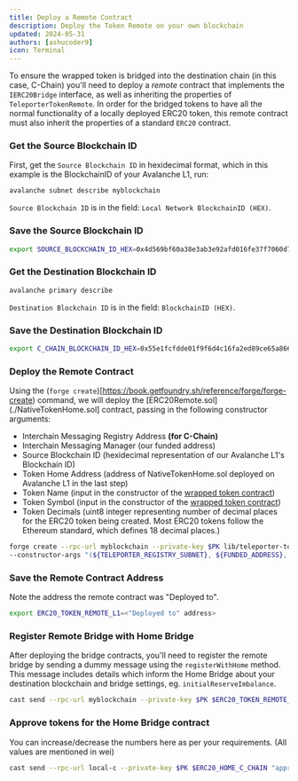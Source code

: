 ```yaml
---
title: Deploy a Remote Contract
description: Deploy the Token Remote on your own blockchain
updated: 2024-05-31
authors: [ashucoder9]
icon: Terminal
---
```



To ensure the wrapped token is bridged into the destination chain (in this case, C-Chain) you'll need to deploy a _remote_ contract that implements the `IERC20Bridge` interface, as well as inheriting the properties of `TeleporterTokenRemote`. In order for the bridged tokens to have all the normal functionality of a locally deployed ERC20 token, this remote contract must also inherit the properties of a standard `ERC20` contract.

<Steps>
<Step>

### Get the Source Blockchain ID

First, get the `Source Blockchain ID` in hexidecimal format, which in this example is the BlockchainID of your Avalanche L1, run:

```bash
avalanche subnet describe myblockchain
```

`Source Blockchain ID` is in the field: `Local Network BlockchainID (HEX)`.

</Step>
<Step>

### Save the Source Blockchain ID

```bash
export SOURCE_BLOCKCHAIN_ID_HEX=0x4d569bf60a38e3ab3e92afd016fe37f7060d7d63c44e3378f42775bf82a7642d
```

</Step>
<Step>

### Get the Destination Blockchain ID

```bash
avalanche primary describe
```

`Destination Blockchain ID` is in the field: `BlockchainID (HEX)`.


</Step>
<Step>

### Save the Destination Blockchain ID

```bash
export C_CHAIN_BLOCKCHAIN_ID_HEX=0x55e1fcfdde01f9f6d4c16fa2ed89ce65a8669120a86f321eef121891cab61241
```

</Step>
<Step>

### Deploy the Remote Contract

Using the (`forge create`)[https://book.getfoundry.sh/reference/forge/forge-create) command, we will deploy the [ERC20Remote.sol](./NativeTokenHome.sol] contract, passing in the following constructor arguments:

- Interchain Messaging Registry Address **(for C-Chain)**
- Interchain Messaging Manager (our funded address)
- Source Blockchain ID (hexidecimal representation of our Avalanche L1's Blockchain ID)
- Token Home Address (address of NativeTokenHome.sol deployed on Avalanche L1 in the last step)
- Token Name (input in the constructor of the [wrapped token contract](./ExampleWNATV.sol))
- Token Symbol (input in the constructor of the [wrapped token contract](./ExampleWNATV.sol))
- Token Decimals (uint8 integer representing number of decimal places for the ERC20 token being created. Most ERC20 tokens follow the Ethereum standard, which defines 18 decimal places.)

```bash
forge create --rpc-url myblockchain --private-key $PK lib/teleporter-token-bridge/contracts/src/TokenRemote/ERC20TokenRemote.sol:ERC20TokenRemote \
--constructor-args "(${TELEPORTER_REGISTRY_SUBNET}, ${FUNDED_ADDRESS}, ${C_CHAIN_BLOCKCHAIN_ID_HEX}, ${ERC20_HOME_BRIDGE_C_CHAIN})" "TOK" "TOK" 18
```

</Step>
<Step>

### Save the Remote Contract Address

Note the address the remote contract was "Deployed to".

```bash
export ERC20_TOKEN_REMOTE_L1=<"Deployed to" address>
```

</Step>
<Step>

### Register Remote Bridge with Home Bridge

After deploying the bridge contracts, you'll need to register the remote bridge by sending a dummy message using the `registerWithHome` method. This message includes details which inform the Home Bridge about your destination blockchain and bridge settings, eg. `initialReserveImbalance`.

```bash
cast send --rpc-url myblockchain --private-key $PK $ERC20_TOKEN_REMOTE_SUBNET "registerWithHome((address, uint256))" "(0x0000000000000000000000000000000000000000, 0)"
```

</Step>
<Step>

### Approve tokens for the Home Bridge contract

You can increase/decrease the numbers here as per your requirements. (All values are mentioned in wei)

```bash
cast send --rpc-url local-c --private-key $PK $ERC20_HOME_C_CHAIN "approve(address, uint256)" $ERC20_HOME_BRIDGE_C_CHAIN 2000000000000000000000
```

</Step>
</Steps>
